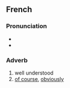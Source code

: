 ==French==

===Pronunciation===
* {{fr-IPA|bien‿entendu}}
* {{audio|fr|Fr-bien-entendu.ogg|Audio (Paris region, France)}}

===Adverb===
{{fr-adv}}

# well understood
# [[of course]], [[obviously]]
